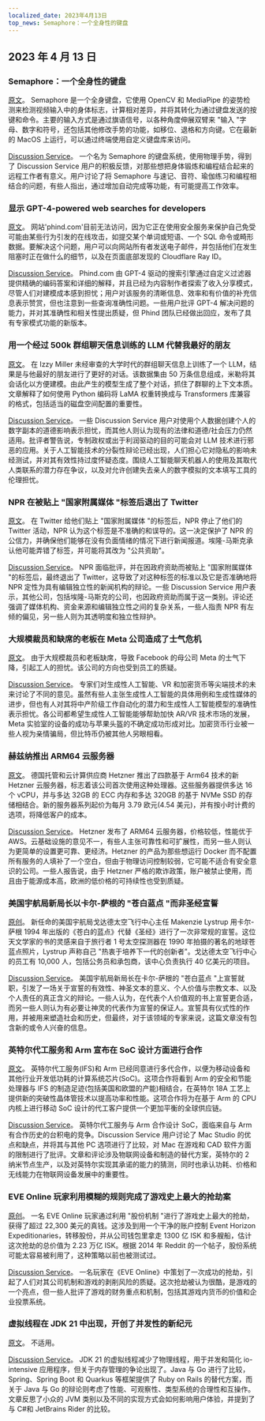 ```yaml
---
localized_date: 2023年4月13日
top_news: Semaphore：一个全身性的键盘
---
```


## 2023 年 4 月 13 日

### Semaphore：一个全身性的键盘

[原文](https://github.com/everythingishacked/Semaphore)。
Semaphore 是一个全身键盘，它使用 OpenCV 和 MediaPipe 的姿势检测来检测视频输入中的身体标志，计算相对差异，并将其转化为通过键盘发送的按键和命令。主要的输入方式是通过旗语信号，以各种角度伸展双臂来 "输入 "字母、数字和符号，还包括其他修改手势的功能，如移位、退格和方向键。它在最新的 MacOS 上运行，可以通过终端使用自定义键盘库来访问。

[Discussion Service](http://news.ycombinator.com/item?id=35536550)。
一个名为 Semaphore 的键盘系统，使用物理手势，得到了 Discussion Service 用户的积极反馈，对那些想把身体锻炼和编程结合起来的远程工作者有意义。用户讨论了将 Semaphore 与速记、音符、瑜伽练习和编程相结合的问题，有些人指出，通过增加自动完成等功能，有可能提高工作效率。

### 显示 GPT-4-powered web searches for developers

[原文](https://www.phind.com)。
网站'phind.com'目前无法访问，因为它正在使用安全服务来保护自己免受可能由某些行为引发的在线攻击，如提交某个单词或短语、一个 SQL 命令或畸形数据。要解决这个问题，用户可以向网站所有者发送电子邮件，并包括他们在发生阻塞时正在做什么的细节，以及在页面底部发现的 Cloudflare Ray ID。

[Discussion Service](http://news.ycombinator.com/item?id=35543668)。
Phind.com 由 GPT-4 驱动的搜索引擎通过自定义过滤器提供精确的编码答案和详细的解释，并且已经为内容制作者探索了收入分享模式，尽管人们对建模成本感到担忧；用户对该服务的清晰信息、效率和有价值的补充信息表示赞赏，但也注意到一些查询准确性问题。一些用户批评 GPT-4 解决问题的能力，并对其准确性和相关性提出质疑，但 Phind 团队已经做出回应，发布了具有专家模式功能的新版本。

### 用一个经过 500k 群组聊天信息训练的 LLM 代替我最好的朋友

[原文](https://www.izzy.co/blogs/robo-boys.html)。
在 Izzy Miller 未经审查的大学时代的群组聊天信息上训练了一个 LLM，结果是与他最好的朋友进行了更好的对话。该数据集由 50 万条信息组成，米勒将其会话化以方便建模。由此产生的模型生成了整个对话，抓住了群聊的上下文本质。文章解释了如何使用 Python 编码将 LaMA 权重转换成与 Transformers 库兼容的格式，包括适当的磁盘空间配置的重要性。

[Discussion Service](http://news.ycombinator.com/item?id=35540154)。
一些 Discussion Service 用户对使用个人数据创建个人的数字副本的道德影响表示担忧，而其他人则认为现有的法律和道德/社会压力仍然适用。批评者警告说，专制政权或出于利润驱动的目的可能会对 LLM 技术进行邪恶的应用。关于人工智能技术的分裂性辩论已经出现，人们担心它对隐私的影响未经测试，并对其有效性持过度怀疑态度。围绕人工智能聊天机器人的使用及其取代人类联系的潜力存在争议，以及对允许创建失去亲人的数字模拟的文本填写工具的伦理担忧。

### NPR 在被贴上 "国家附属媒体 "标签后退出了 Twitter

[原文](https://www.wbur.org/npr/1169269161/npr-leaves-twitter-government-funded-media-label)。
在 Twitter 给他们贴上 "国家附属媒体 "的标签后，NPR 停止了他们的 Twitter 活动，NPR 认为这个标签是不准确的和误导的。这一决定保护了 NPR 的公信力，并确保他们能够在没有负面情绪的情况下进行新闻报道。埃隆-马斯克承认他可能弄错了标签，并可能将其改为 "公共资助"。

[Discussion Service](http://news.ycombinator.com/item?id=35539280)。
NPR 面临批评，并在因政府资助而被贴上 "国家附属媒体 "的标签后，最终退出了 Twitter，这导致了对这种标签的标准以及它是否准确地将 NPR 定性为具有编辑独立性的新闻机构的辩论。一些 Discussion Service 用户表示，其他公司，包括埃隆-马斯克的公司，也因政府资助而属于这一类别。评论还强调了媒体机构、资金来源和编辑独立性之间的复杂关系，一些人指责 NPR 有左倾的偏见，另一些人则为其透明度和独立性辩护。

### 大规模裁员和缺席的老板在 Meta 公司造成了士气危机

[原文](https://www.nytimes.com/2023/04/12/technology/meta-layoffs-employees-management.html)。
由于大规模裁员和老板缺席，导致 Facebook 的母公司 Meta 的士气下降，引起工人的担忧。该公司的方向也受到员工的质疑。

[Discussion Service](http://news.ycombinator.com/item?id=35537813)。
专家们对生成性人工智能、VR 和加密货币等尖端技术的未来讨论了不同的意见。虽然有些人主张生成性人工智能的具体用例和生成性媒体的进步，但也有人对其将中产阶级工作自动化的潜力和生成性人工智能模型的准确性表示担忧。各公司都希望生成性人工智能能够帮助加快 AR/VR 技术市场的发展，Meta 实验室的设备的成功与苹果头盔的不确定成功形成对比。加密货币行业被一些人视为亲情骗局，但比特币仍被其他人另眼相看。

### 赫兹纳推出 ARM64 云服务器

[原文](https://www.hetzner.com/press-release/arm64-cloud/)。
德国托管和云计算供应商 Hetzner 推出了四款基于 Arm64 技术的新 Hetzner 云服务器，标志着该公司首次使用这种处理器。这些服务器提供多达 16 个 vCPU，并与多达 32GB 的 ECC 内存和多达 320GB 的基于 NVMe SSD 的存储相结合。新的服务器系列起价为每月 3.79 欧元(4.54 美元)，并有按小时计费的选项，将降低客户的成本。

[Discussion Service](http://news.ycombinator.com/item?id=35540084)。
Hetzner 发布了 ARM64 云服务器，价格较低，性能优于 AWS。云基础设施的意见不一，有些人主张可靠性和可扩展性，而另一些人则认为更简单的设置更可靠、更经济。Hetzner 的产品为那些想运行 Docker 而不配置所有服务的人填补了一个空白，但由于物理访问控制较弱，它可能不适合有安全意识的公司。一些人报告说，由于 Hetzner 严格的欺诈政策，账户被禁止使用，而且由于能源成本高，欧洲的低价格的可持续性也受到质疑。

### 美国宇航局新局长以卡尔-萨根的 "苍白蓝点 "而非圣经宣誓

[原创](https://www.independent.co.uk/space/nasa-director-carl-sagan-oath-b2317698.html)。
新任命的美国宇航局戈达德太空飞行中心主任 Makenzie Lystrup 用卡尔-萨根 1994 年出版的《苍白的蓝点》代替《圣经》进行了一次非常规的宣誓。这位天文学家的书的灵感来自于旅行者 1 号太空探测器在 1990 年拍摄的著名的地球苍蓝点照片，Lystrup 声称自己 "热衷于培养下一代的创新者"。戈达德太空飞行中心的员工有 10,000 人，包括公务员和承包商，该中心负责执行 40 亿美元的项目。

[Discussion Service](http://news.ycombinator.com/item?id=35536612)。
美国宇航局新局长在卡尔-萨根的 "苍白蓝点 "上宣誓就职，引发了一场关于宣誓的有效性、神圣文本的意义、个人价值与宗教文本、以及个人责任的真正含义的辩论。一些人认为，在代表个人价值观的书上宣誓更合适，而另一些人则认为有必要让神灵的代表作为宣誓的保证人。宣誓具有仪式性的作用，并被用来塑造社会和历史，但最终，对于该领域的专家来说，这篇文章没有包含新的或令人兴奋的信息。

### 英特尔代工服务和 Arm 宣布在 SoC 设计方面进行合作

[原文](https://www.intel.com/content/www/us/en/newsroom/news/intel-foundry-arm-announce-multigeneration-collaboration-leading-edge-soc-design.html)。
英特尔代工服务(IFS)和 Arm 已经同意进行多代合作，以便为移动设备和其他行业开发低功耗的计算系统芯片(SoC)。这项合作将看到 Arm 的安全和节能处理器与 IFS 的制造足迹(包括美国和欧盟的产能)相结合，在英特尔 18A 工艺上提供新的突破性晶体管技术以提高功率和性能。这项合作将为在基于 Arm 的 CPU 内核上进行移动 SoC 设计的代工客户提供一个更加平衡的全球供应链。

[Discussion Service](http://news.ycombinator.com/item?id=35539057)。
英特尔代工服务与 Arm 合作设计 SoC，面临来自与 Arm 有合作历史的台积电的竞争。Discussion Service 用户讨论了 Mac Studio 的优点和缺点，并将其与其他 PC 选项进行了比较，对 Mac 在游戏和 CAD 软件方面的限制进行了批评。文章和评论涉及物联网设备和制造的替代方案，英特尔的 2 纳米节点生产，以及对英特尔实现其承诺的能力的猜测，同时也承认功耗、价格和无线能力在物联网设备发展中的重要性。

### EVE Online 玩家利用模糊的规则完成了游戏史上最大的抢劫案

[原创](https://www.pcgamer.com/eve-online-player-uses-obscure-rule-to-pull-off-the-biggest-heist-in-the-games-history/)。
一名 EVE Online 玩家通过利用 "股份机制 "进行了游戏史上最大的抢劫，获得了超过 22,300 美元的真钱。这涉及到用一个干净的账户控制 Event Horizon Expeditionaries，转移股份，并从公司钱包里拿走 1300 亿 ISK 和多艘船，估计这次抢劫的总价值为 2.23 万亿 ISK。根据 2014 年 Reddit 的一个帖子，股份系统可能太容易被利用了，这种策略以前也被测试过。

[Discussion Service](http://news.ycombinator.com/item?id=35533711)。
一名玩家在《EVE Online》中策划了一次成功的抢劫，引起了人们对其公司机制和游戏的剥削风险的质疑。这次抢劫被认为很酷，是游戏的一个亮点，但一些人批评了游戏的财务重点和机制，包括其游戏内货币的价值和企业投票系统。

### 虚拟线程在 JDK 21 中出现，开创了并发性的新纪元

[原文](https://www.infoq.com/news/2023/04/virtual-threads-arrives-jdk21/)。
不适用。

[Discussion Service](http://news.ycombinator.com/item?id=35535906)。
JDK 21 的虚拟线程减少了物理线程，用于并发和简化 io-intensive 应用程序，但关于内存管理的争论出现了。Java 与 Go 进行了比较，Spring、Spring Boot 和 Quarkus 等框架提供了 Ruby on Rails 的替代方案，而关于 Java 与 Go 的辩论则考虑了性能、可观察性、类型系统的合理性和互操作。文章反思了小众的 JVM 类别以及不同的实现方式会如何影响用户体验，并提到了与 C#和 JetBrains Rider 的比较。
